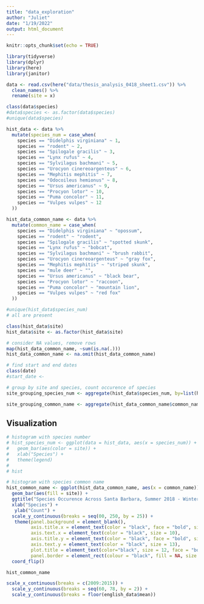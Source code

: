 ```yaml
---
title: "data_exploration"
author: "Juliet"
date: "1/19/2022"
output: html_document
---
```


```r
knitr::opts_chunk$set(echo = TRUE)
```

```r
library(tidyverse)
library(dplyr)
library(here)
library(janitor)
```

```r
data <- read.csv(here("data/thesis_analysis_0418_sheet1.csv")) %>% 
  clean_names() %>% 
  rename(site = x)

class(data$species)
#data$species <- as.factor(data$species)
#unique(data$species)

hist_data <- data %>%
  mutate(species_num = case_when(
    species == "Didelphis virginiana" ~ 1,
    species == "rodent" ~ 2,
    species == "Spilogale gracilis" ~ 3,
    species == "Lynx rufus" ~ 4,
    species == "Sylvilagus bachmani" ~ 5,
    species == "Urocyon cinereoargenteus" ~ 6,
    species == "Mephitis mephitis" ~ 7,
    species == "Odocoileus hemionus" ~ 8,
    species == "Ursus americanus" ~ 9,
    species == "Procyon lotor" ~ 10,
    species == "Puma concolor" ~ 11,
    species == "Vulpes vulpes" ~ 12
  ))

hist_data_common_name <- data %>%
  mutate(common_name = case_when(
    species == "Didelphis virginiana" ~ "opossum",
    species == "rodent" ~ "rodent",
    species == "Spilogale gracilis" ~ "spotted skunk",
    species == "Lynx rufus" ~ "bobcat",
    species == "Sylvilagus bachmani" ~ "brush rabbit",
    species == "Urocyon cinereoargenteus" ~ "gray fox",
    species == "Mephitis mephitis" ~ "striped skunk",
    species == "mule deer" ~ "",
    species == "Ursus americanus" ~ "black bear",
    species == "Procyon lotor" ~ "raccoon",
    species == "Puma concolor" ~ "mountain lion",
    species == "Vulpes vulpes" ~ "red fox"
  ))

#unique(hist_data$species_num)
# all are present

class(hist_data$site)
hist_data$site <- as.factor(hist_data$site)

# consider NA values, remove rows
map(hist_data_common_name, ~sum(is.na(.)))
hist_data_common_name <- na.omit(hist_data_common_name)

# find start and end dates
class(date)
#start_date <-

# group by site and species, count occurence of species
site_grouping_species_num <- aggregate(hist_data$species_num, by=list(hist_data$site, hist_data$species), FUN = length)

site_grouping_common_name <- aggregate(hist_data_common_name$common_name, by=list(hist_data_common_name$site, hist_data_common_name$species), FUN = length)
```

## Visualization

```r
# histogram with species number
# hist_species_num <- ggplot(data = hist_data, aes(x = species_num)) +
#   geom_bar(aes(color = site)) +
#   xlab("Species") +
#   theme(legend)
# 
# hist

# histogram with species common name
hist_common_name <- ggplot(hist_data_common_name, aes(x = common_name)) +
  geom_bar(aes(fill = site)) +
  ggtitle("Species Occurence Across Santa Barbara, Summer 2018 - Winter 2019") +
  xlab("Species") + 
   ylab("Count") +
  scale_y_continuous(breaks = seq(00, 250, by = 25)) +
   theme(panel.background = element_blank(),
         axis.title.x = element_text(color = "black", face = "bold", size = 15),
         axis.text.x = element_text(color = "black", size = 10),
         axis.title.y = element_text(color = "black", face = "bold", size = 15),
         axis.text.y = element_text(color = "black", size = 13),
         plot.title = element_text(color="black", size = 12, face = "bold"),
         panel.border = element_rect(colour = "black", fill = NA, size = 2)) +
  coord_flip()

hist_common_name

scale_x_continuous(breaks = c(2009:2015)) +
  scale_y_continuous(breaks = seq(60, 78, by = 2)) +
  scale_y_continuous(breaks = floor(english_data$mean)) 
```








